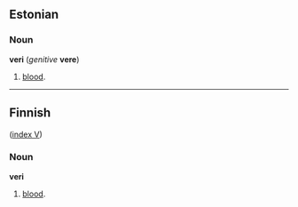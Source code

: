 ==Estonian==

===Noun===
'''veri''' (''genitive'' '''vere''')

# [[blood]].

----

==Finnish==
([[Wiktionary:Finnish_index_v|index V]])

===Noun===
'''veri'''

# [[blood]].